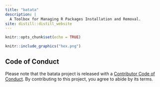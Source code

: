 ```yaml
---
title: "batata"
description: |
  A Toolbox for Managing R Packages Installation and Removal.
site: distill::distill_website
---
```


```r
knitr::opts_chunk$set(echo = TRUE)
```


```r

knitr::include_graphics("hex.png")


```


## Code of Conduct

Please note that the batata project is released with a [Contributor Code of Conduct](https://contributor-covenant.org/version/2/0/CODE_OF_CONDUCT.html). By contributing to this project, you agree to abide by its terms.

